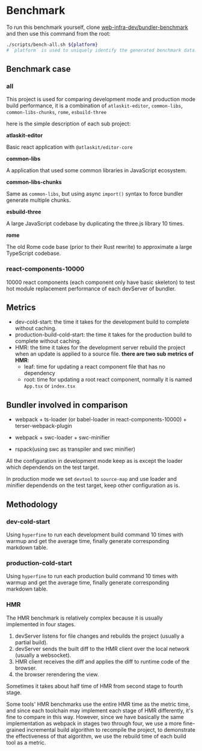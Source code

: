 # Benchmark

To run this benchmark yourself, clone [web-infra-dev/bundler-benchmark](https://github.com/web-infra-dev/bundler-benchmark) and then use this command from the root:

```bash
./scripts/bench-all.sh ${platform}
# `platform` is used to uniquely identify the generated benchmark data.
```

## Benchmark case

### all

This project is used for comparing development mode and production mode build performance, it is a combination of `atlaskit-editor`, `common-libs`, `common-libs-chunks`, `rome`, `esbuild-three`

here is the simple description of each sub project:

**atlaskit-editor**

Basic react application with `@atlaskit/editor-core`

**common-libs**

A application that used some common libraries in JavaScript ecosystem.

**common-libs-chunks**

Same as `common-libs`, but using async `import()` syntax to force bundler generate multiple chunks.

**esbuild-three**

A large JavaScript codebase by duplicating the three.js library 10 times.

**rome**

The old Rome code base (prior to their Rust rewrite) to approximate a large TypeScript codebase.

### react-components-10000

10000 react components (each component only have basic skeleton) to test hot module replacement performance of each devServer of bundler.

## Metrics

- dev-cold-start: the time it takes for the development build to complete without caching.
- production-build-cold-start: the time it takes for the production build to complete without caching.
- HMR: the time it takes for the development server rebuild the project when an update is applied to a source file.
  **there are two sub metrics of HMR**:
  - leaf: time for updating a react component file that has no dependency
  - root: time for updating a root react component, normally it is named `App.tsx` or `index.tsx`

## Bundler involved in comparison

- webpack + ts-loader (or babel-loader in react-components-10000) + terser-webpack-plugin

- webpack + swc-loader + swc-minifier

- rspack(using swc as transpiler and swc minifier)

All the configuration in development mode keep as is except the loader which dependends on the test target.

In production mode we set `devtool` to `source-map` and use loader and minifier dependends on the test target, keep other configuration as is.

## Methodology

### dev-cold-start

Using `hyperfine` to run each development build command 10 times with warmup and get the average time, finally generate corresponding markdown table.

### production-cold-start

Using `hyperfine` to run each production build command 10 times with warmup and get the average time, finally generate corresponding markdown table.

### HMR

The HMR benchmark is relatively complex because it is usually implemented in four stages.

1. devServer listens for file changes and rebuilds the project (usually a partial build).
2. devServer sends the built diff to the HMR client over the local network (usually a websocket).
3. HMR client receives the diff and applies the diff to runtime code of the browser.
4. the browser rerendering the view.

Sometimes it takes about half time of HMR from second stage to fourth stage.

Some tools' HMR benchmarks use the entire HMR time as the metric time, and since each toolchain may implement each stage of HMR differently,
it's fine to compare in this way. However, since we have basically the same implementation as webpack in stages two through four,
we use a more fine-grained incremental build algorithm to recompile the project, to demonstrate the effectiveness of that algorithm,
we use the rebuild time of each build tool as a metric.
